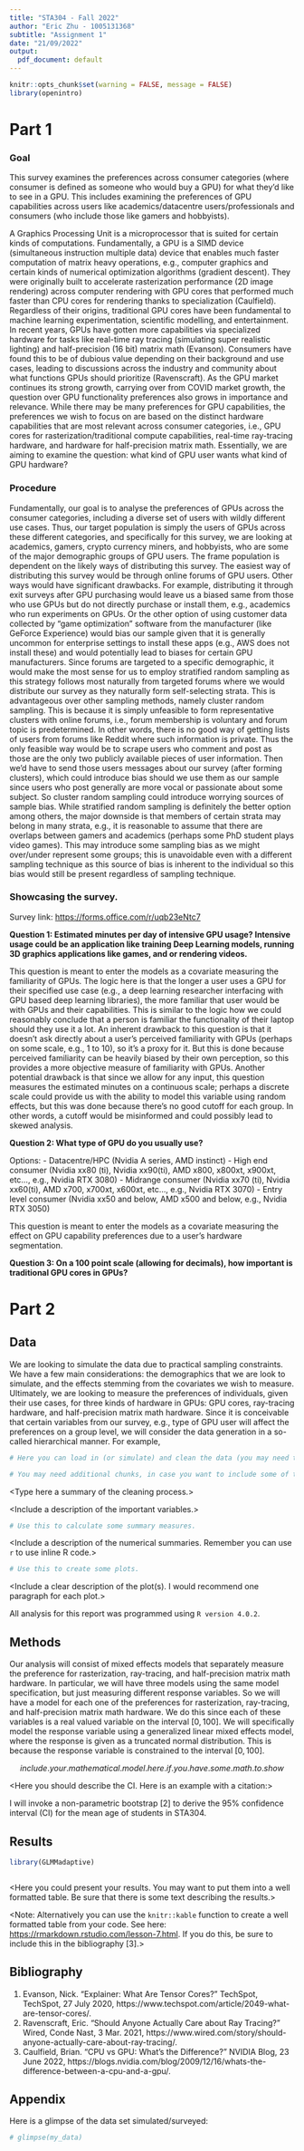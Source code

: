 ```yaml
---
title: "STA304 - Fall 2022"
author: "Eric Zhu - 1005131368"
subtitle: "Assignment 1"
date: "21/09/2022"
output:
  pdf_document: default
---
```


```r
knitr::opts_chunk$set(warning = FALSE, message = FALSE)
library(openintro)
```


# Part 1

### Goal
This survey examines the preferences across consumer categories (where consumer is defined as someone who would buy a GPU) for what they'd like to see in a GPU. This includes examining the preferences of GPU capabilities across users like academics/datacentre users/professionals and consumers (who include those like gamers and hobbyists).

 
A Graphics Processing Unit is a microprocessor that is suited for certain kinds of computations. Fundamentally, a GPU is a SIMD device (simultaneous instruction multiple data) device that enables much faster computation of matrix heavy operations, e.g., computer graphics and certain kinds of numerical optimization algorithms (gradient descent). They were originally built to accelerate rasterization performance (2D image rendering) across computer rendering with GPU cores that performed much faster than CPU cores for rendering thanks to specialization (Caulfield). Regardless of their origins, traditional GPU cores have been fundamental to machine learning experimentation, scientific modelling, and entertainment. In recent years, GPUs have gotten more capabilities via specialized hardware for tasks like real-time ray tracing (simulating super realistic lighting) and half-precision (16 bit) matrix math (Evanson). Consumers have found this to be of dubious value depending on their background and use cases, leading to discussions across the industry and community about what functions GPUs should prioritize (Ravenscraft). As the GPU market continues its strong growth, carrying over from COVID market growth, the question over GPU functionality preferences also grows in importance and relevance. While there may be many preferences for GPU capabilities, the preferences we wish to focus on are based on the distinct hardware capabilities that are most relevant across consumer categories, i.e., GPU cores for rasterization/traditional compute capabilities, real-time ray-tracing hardware, and hardware for half-precision matrix math. Essentially, we are aiming to examine the question: what kind of GPU user wants what kind of GPU hardware? 


### Procedure

Fundamentally, our goal is to analyse the preferences of GPUs across the consumer categories, including a diverse set of users with wildly different use cases. Thus, our target population is simply the users of GPUs across these different categories, and specifically for this survey, we are looking at academics, gamers, crypto currency miners, and hobbyists, who are some of the major demographic groups of GPU users. The frame population is dependent on the likely ways of distributing this survey. The easiest way of distributing this survey would be through online forums of GPU users. Other ways would have significant drawbacks. For example, distributing it through exit surveys after GPU purchasing would leave us a biased same from those who use GPUs but do not directly purchase or install them, e.g., academics who run experiments on GPUs. Or the other option of using customer data collected by "game optimization" software from the manufacturer (like GeForce Experience) would bias our sample given that it is generally uncommon for enterprise settings to install these apps (e.g., AWS does not install these) and would potentially lead to biases for certain GPU manufacturers. Since forums are targeted to a specific demographic, it would make the most sense for us to employ stratified random sampling as this strategy follows most naturally from targeted forums where we would distribute our survey as they naturally form self-selecting strata. This is advantageous over other sampling methods, namely cluster random sampling. This is because it is simply unfeasible to form representative clusters with online forums, i.e., forum membership is voluntary and forum topic is predetermined. In other words, there is no good way of getting lists of users from forums like Reddit where such information is private. Thus the only feasible way would be to scrape users who comment and post as those are the only two publicly available pieces of user information. Then we'd have to send those users messages about our survey (after forming clusters), which could introduce bias should we use them as our sample since users who post generally are more vocal or passionate about some subject. So cluster random sampling could introduce worrying sources of sample bias. While stratified random sampling is definitely the better option among others, the major downside is that members of certain strata may belong in many strata, e.g., it is reasonable to assume that there are overlaps between gamers and academics (perhaps some PhD student plays video games). This may introduce some sampling bias as we might over/under represent some groups; this is unavoidable even with a different sampling technique as this source of bias is inherent to the individual so this bias would still be present regardless of sampling technique. 

### Showcasing the survey.

Survey link: [https://forms.office.com/r/uqb23eNtc7](https://forms.office.com/r/uqb23eNtc7)

**Question 1: Estimated minutes per day of intensive GPU usage? Intensive usage could be an application like training Deep Learning models, running 3D graphics applications like games, and or rendering videos.** 

This question is meant to enter the models as a covariate measuring the familiarity of GPUs. The logic here is that the longer a user uses a GPU for their specified use case (e.g., a deep learning researcher interfacing with GPU based deep learning libraries), the more familiar that user would be with GPUs and their capabilities. This is similar to the logic how we could reasonably conclude that a person is familiar the functionality of their laptop should they use it a lot. An inherent drawback to this question is that it doesn't ask directly about a user's perceived familiarity with GPUs (perhaps on some scale, e.g., 1 to 10), so it's a proxy for it. But this is done because perceived familiarity can be heavily biased by their own perception, so this provides a more objective measure of familiarity with GPUs. Another potential drawback is that since we allow for any input, this question measures the estimated minutes on a continuous scale; perhaps a discrete scale could provide us with the ability to model this variable using random effects, but this was done because there's no good cutoff for each group. In other words, a cutoff would be misinformed and could possibly lead to skewed analysis.

**Question 2: What type of GPU do you usually use?**

Options: 
- Datacentre/HPC (Nvidia A series, AMD instinct)
- High end consumer (Nvidia xx80 (ti), Nvidia xx90(ti), AMD x800, x800xt, x900xt, etc..., e.g., Nvidia RTX 3080) 
- Midrange consumer (Nvidia xx70 (ti), Nvidia xx60(ti), AMD x700, x700xt, x600xt, etc..., e.g., Nvidia RTX 3070)
- Entry level consumer (Nvidia xx50 and below, AMD x500 and below,  e.g., Nvidia RTX 3050)


This question is meant to enter the models as a covariate measuring the effect on GPU capability preferences due to a user's hardware segmentation. 


**Question 3: On a 100 point scale (allowing for decimals),  how important is traditional GPU cores in GPUs?** 

 


\newpage

# Part 2

## Data

We are looking to simulate the data due to practical sampling constraints. We have a few main considerations: the demographics that we are look to simulate, and the effects stemming from the covariates we wish to measure. Ultimately, we are looking to measure the preferences of individuals, given their use cases, for three kinds of hardware in GPUs: GPU cores, ray-tracing hardware, and half-precision matrix math hardware. Since it is conceivable that certain variables from our survey, e.g., type of GPU user will affect the preferences on a group level, we will consider the data generation in a so-called hierarchical manner. For example, 

```r

# Here you can load in (or simulate) and clean the data (you may need to do the cleaning in a separate R script - this is up to you). 

# You may need additional chunks, in case you want to include some of the cleaning output.

```

<Type here a summary of the cleaning process.>

<Include a description of the important variables.> 

```r

# Use this to calculate some summary measures. 

```


<Include a description of the numerical summaries. Remember you can use `r ` to use inline R code.>




```r

# Use this to create some plots. 

```

<Include a clear description of the plot(s). I would recommend one paragraph for each plot.> 

All analysis for this report was programmed using `R version 4.0.2`. 


## Methods

Our analysis will consist of mixed effects models that separately measure the preference for rasterization, ray-tracing, and half-precision matrix math hardware. In particular, we will have three models using the same model specification, but just measuring different response variables. So we will have a model for each one of the preferences for rasterization, ray-tracing, and half-precision matrix math hardware. We do this since each of these variables is a real valued variable on the interval $[0, 100]$. We will specifically model the response variable using a generalized linear mixed effects model, where the response is given as a truncated normal distribution. This is because the response variable is constrained to the interval $[0,100]$. 

$$ include.your.mathematical.model.here.if.you.have.some.math.to.show $$

<Here you should describe the CI. Here is an example with a citation:>

I will invoke a non-parametric bootstrap [2] to derive the 95\% confidence interval (CI) for the mean age of students in STA304.





## Results 


```r
library(GLMMadaptive)
```
```r

```

<Here you could present your results. You may want to put them into a well formatted table. Be sure that there is some text describing the results.>


<Note: Alternatively you can use the `knitr::kable` function to create a well formatted table from your code. See here: [https://rmarkdown.rstudio.com/lesson-7.html](https://rmarkdown.rstudio.com/lesson-7.html). If you do this, be sure to include this in the bibliography [3].>



## Bibliography

1. Evanson, Nick. “Explainer: What Are Tensor Cores?” TechSpot, TechSpot, 27 July 2020, https://www.techspot.com/article/2049-what-are-tensor-cores/. 
2. Ravenscraft, Eric. “Should Anyone Actually Care about Ray Tracing?” Wired, Conde Nast, 3 Mar. 2021, https://www.wired.com/story/should-anyone-actually-care-about-ray-tracing/. 
3. Caulfield, Brian. “CPU vs GPU: What's the Difference?” NVIDIA Blog, 23 June 2022, https://blogs.nvidia.com/blog/2009/12/16/whats-the-difference-between-a-cpu-and-a-gpu/. 


\newpage

## Appendix


Here is a glimpse of the data set simulated/surveyed:

```r

# glimpse(my_data)

```




